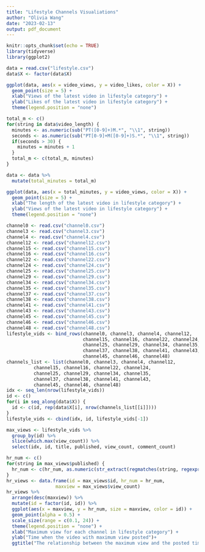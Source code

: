 ```yaml
---
title: "Lifestyle Channels Visualiations"
author: "Olivia Wang"
date: "2023-02-13"
output: pdf_document
---
```


```r
knitr::opts_chunk$set(echo = TRUE)
library(tidyverse)
library(ggplot2)
```

```r
data = read.csv("lifestyle.csv")
data$X <- factor(data$X)
```

```r
ggplot(data, aes(x = video_views, y = video_likes, color = X)) +
  geom_point(size = 5) + 
  xlab("Views of the latest video in lifestyle category") + 
  ylab("Likes of the latest video in lifestyle category") + 
  theme(legend.position = "none")
```
```r
total_m <- c()
for(string in data$video_length) {
  minutes <- as.numeric(sub("PT([0-9]+)M.*", "\\1", string))
  seconds <- as.numeric(sub("PT[0-9]+M([0-9]+)S.*", "\\1", string))
  if(seconds > 30) {
    minutes = minutes + 1
  }
  total_m <- c(total_m, minutes)
}

data <- data %>% 
  mutate(total_minutes = total_m)

ggplot(data, aes(x = total_minutes, y = video_views, color = X)) + 
  geom_point(size = 5) + 
  xlab("The length of the latest video in lifestyle category") +
  ylab("Views of the latest video in lifestyle category") + 
  theme(legend.position = "none")
```


```r
channel0 <- read.csv("channel0.csv")
channel3 <- read.csv("channel3.csv")
channel4 <- read.csv("channel4.csv")
channel12 <- read.csv("channel12.csv")
channel15 <- read.csv("channel15.csv")
channel16 <- read.csv("channel16.csv")
channel22 <- read.csv("channel22.csv")
channel24 <- read.csv("channel24.csv")
channel25 <- read.csv("channel25.csv")
channel29 <- read.csv("channel29.csv")
channel34 <- read.csv("channel34.csv")
channel35 <- read.csv("channel35.csv")
channel37 <- read.csv("channel37.csv")
channel38 <- read.csv("channel38.csv")
channel41 <- read.csv("channel41.csv")
channel43 <- read.csv("channel43.csv")
channel45 <- read.csv("channel45.csv")
channel46 <- read.csv("channel46.csv")
channel48 <- read.csv("channel48.csv")
lifestyle_vids <- bind_rows(channel0, channel3, channel4, channel12, 
                            channel15, channel16, channel22, channel24,
                            channel25, channel29, channel34, channel35, 
                            channel37, channel38, channel41, channel43,
                            channel45, channel46, channel48)
channels_list <- list(channel0, channel3, channel4, channel12, 
          channel15, channel16, channel22, channel24,
          channel25, channel29, channel34, channel35, 
          channel37, channel38, channel41, channel43,
          channel45, channel46, channel48)
idx <- seq_len(nrow(lifestyle_vids))
id <- c()
for(i in seq_along(data$X)) {
  id <- c(id, rep(data$X[i], nrow(channels_list[[i]])))
}
lifestyle_vids <- cbind(idx, id, lifestyle_vids[-1])
```

```r
max_views <- lifestyle_vids %>% 
  group_by(id) %>% 
  slice(which.max(view_count)) %>% 
  select(idx, id, title, published, view_count, comment_count)

hr_num <- c()
for(string in max_views$published) {
  hr_num <- c(hr_num, as.numeric(str_extract(regmatches(string, regexpr("\\d{2}\\:", string)), "\\d{2}")))
}
hr_views <- data.frame(id = max_views$id, hr_num = hr_num, 
                  maxview = max_views$view_count)
hr_views %>% 
  arrange(desc(maxview)) %>% 
  mutate(id = factor(id, id)) %>% 
  ggplot(aes(x = maxview, y = hr_num, size = maxview, color = id)) + 
  geom_point(alpha = 0.5) +
  scale_size(range = c(0.1, 24)) + 
  theme(legend.position = "none") +
  xlab("Maximum view for each channel in lifestyle category") +
  ylab("Time when the video with maximum view posted")+
  ggtitle("The relationship between the maximum view and the posted time")
```

